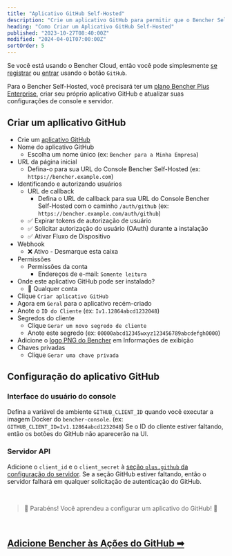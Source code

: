 ```yaml
---
title: "Aplicativo GitHub Self-Hosted"
description: "Crie um aplicativo GitHub para permitir que o Bencher Self-Hosted autentique-se com o GitHub"
heading: "Como Criar um Aplicativo GitHub Self-Hosted"
published: "2023-10-27T08:40:00Z"
modified: "2024-04-01T07:00:00Z"
sortOrder: 5
---
```


Se você está usando o Bencher Cloud, então você pode simplesmente [se registrar](/auth/signup) ou [entrar](/auth/login)
usando o botão `GitHub`.

Para o Bencher Self-Hosted, você precisará ter um [plano Bencher Plus Enterprise](/pricing/?level=enterprise), criar seu próprio aplicativo GitHub e atualizar suas configurações de console e servidor.


## Criar um apllicativo GitHub

- Crie um [aplicativo GitHub](https://docs.github.com/pt/apps/creating-github-apps/registering-a-github-app/registering-a-github-app#registering-a-github-app)
- Nome do aplicativo GitHub
  - Escolha um nome único (ex: `Bencher para a Minha Empresa`)
- URL da página inicial
  - Defina-o para sua URL do Console Bencher Self-Hosted (ex: `https://bencher.example.com`)
- Identificando e autorizando usuários
  - URL de callback
    - Defina o URL de callback para sua URL do Console Bencher Self-Hosted com o caminho `/auth/github` (ex: `https://bencher.example.com/auth/github`)
  - ✅ Expirar tokens de autorização de usuário
  - ✅ Solicitar autorização do usuário (OAuth) durante a instalação
  - ✅ Ativar Fluxo de Dispositivo
- Webhook
  - ❌ Ativo - Desmarque esta caixa
- Permissões
  - Permissões da conta
    - Endereços de e-mail: `Somente leitura`
- Onde este aplicativo GitHub pode ser instalado?
  - 🔘 Qualquer conta
- Clique `Criar aplicativo GitHub`
- Agora em `Geral` para o aplicativo recém-criado
- Anote o `ID do Cliente` (ex: `Iv1.12864abcd1232048`)
- Segredos do cliente
  - Clique `Gerar um novo segredo de cliente`
  - Anote este segredo (ex: `00000abcd12345wxyz123456789abcdefgh0000`)
- Adicione o [logo PNG do Bencher](/brand/) em Informações de exibição
- Chaves privadas
  - Clique `Gerar uma chave privada`

## Configuração do aplicativo GitHub

### Interface do usuário do console
Defina a variável de ambiente `GITHUB_CLIENT_ID` quando você executar a imagem Docker do `bencher-console`. (ex: `GITHUB_CLIENT_ID=Iv1.12864abcd1232048`) Se o ID do cliente estiver faltando, então os botões do GitHub não aparecerão na UI.

### Servidor API
Adicione o `client_id` e o `client_secret` à [seção `plus.github` da configuração do servidor](/pt/docs/reference/server-config/#plusgithub). Se a seção GitHub estiver faltando, então o servidor falhará em qualquer solicitação de autenticação do GitHub.

<br/>

> 🐰 Parabéns! Você aprendeu a configurar um aplicativo do GitHub! 🎉

<br/>

<h2><a href="/pt/docs/how-to/github-actions/">Adicione Bencher às Ações do GitHub ➡</a></h2>